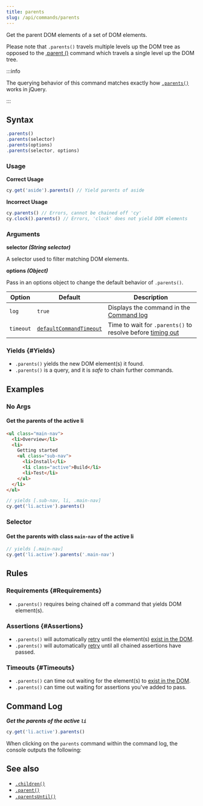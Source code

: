 ```yaml
---
title: parents
slug: /api/commands/parents
---
```


Get the parent DOM elements of a set of DOM elements.

Please note that `.parents()` travels multiple levels up the DOM tree as opposed
to the [.parent ()](/api/commands/parent) command which travels a single level
up the DOM tree.

:::info

The querying behavior of this command matches exactly how
[`.parents()`](http://api.jquery.com/parents) works in jQuery.

:::

## Syntax

```javascript
.parents()
.parents(selector)
.parents(options)
.parents(selector, options)
```

### Usage

<Icon name="check-circle" color="green" /> **Correct Usage**

```javascript
cy.get('aside').parents() // Yield parents of aside
```

<Icon name="exclamation-triangle" color="red" /> **Incorrect Usage**

```javascript
cy.parents() // Errors, cannot be chained off 'cy'
cy.clock().parents() // Errors, 'clock' does not yield DOM elements
```

### Arguments

<Icon name="angle-right" /> **selector _(String selector)_**

A selector used to filter matching DOM elements.

<Icon name="angle-right" /> **options _(Object)_**

Pass in an options object to change the default behavior of `.parents()`.

| Option    | Default                                                              | Description                                                                              |
| --------- | -------------------------------------------------------------------- | ---------------------------------------------------------------------------------------- |
| `log`     | `true`                                                               | Displays the command in the [Command log](/guides/core-concepts/cypress-app#Command-Log) |
| `timeout` | [`defaultCommandTimeout`](/guides/references/configuration#Timeouts) | Time to wait for `.parents()` to resolve before [timing out](#Timeouts)                  |

### Yields [<Icon name="question-circle"/>](/guides/core-concepts/introduction-to-cypress#Subject-Management) {#Yields}

- `.parents()` yields the new DOM element(s) it found.
- `.parents()` is a query, and it is _safe_ to chain further commands.

## Examples

### No Args

#### Get the parents of the active li

```html
<ul class="main-nav">
  <li>Overview</li>
  <li>
    Getting started
    <ul class="sub-nav">
      <li>Install</li>
      <li class="active">Build</li>
      <li>Test</li>
    </ul>
  </li>
</ul>
```

```javascript
// yields [.sub-nav, li, .main-nav]
cy.get('li.active').parents()
```

### Selector

#### Get the parents with class `main-nav` of the active li

```javascript
// yields [.main-nav]
cy.get('li.active').parents('.main-nav')
```

## Rules

### Requirements [<Icon name="question-circle"/>](/guides/core-concepts/introduction-to-cypress#Chains-of-Commands) {#Requirements}

- `.parents()` requires being chained off a command that yields DOM element(s).

### Assertions [<Icon name="question-circle"/>](/guides/core-concepts/introduction-to-cypress#Assertions) {#Assertions}

- `.parents()` will automatically [retry](/guides/core-concepts/retry-ability)
  until the element(s)
  [exist in the DOM](/guides/core-concepts/introduction-to-cypress#Default-Assertions).
- `.parents()` will automatically [retry](/guides/core-concepts/retry-ability)
  until all chained assertions have passed.

### Timeouts [<Icon name="question-circle"/>](/guides/core-concepts/introduction-to-cypress#Timeouts) {#Timeouts}

- `.parents()` can time out waiting for the element(s) to
  [exist in the DOM](/guides/core-concepts/introduction-to-cypress#Default-Assertions).
- `.parents()` can time out waiting for assertions you've added to pass.

## Command Log

**_Get the parents of the active `li`_**

```javascript
cy.get('li.active').parents()
```

<DocsImage
  src="/img/api/parents/get-all-parents-of-a-dom-element.png"
  alt="Command Log parents"
/>

When clicking on the `parents` command within the command log, the console
outputs the following:

<DocsImage
  src="/img/api/parents/parents-elements-displayed-in-devtools-console.png"
  alt="Console Log parents"
/>

## See also

- [`.children()`](/api/commands/children)
- [`.parent()`](/api/commands/parent)
- [`.parentsUntil()`](/api/commands/parentsuntil)
